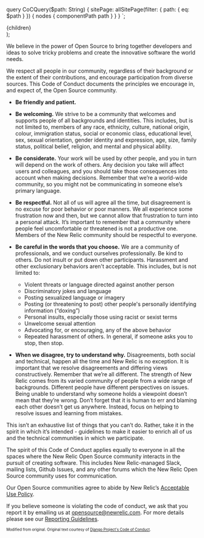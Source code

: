 
  query CoCQuery($path: String) {
    sitePage: allSitePage(filter: { path: { eq: $path } }) {
      nodes {
        componentPath
        path
      }
    }
  }
`;

  <Layout fullWidth editLink={pageContext.fileRelativePath}>
      <SEO title="New Relic Open Source Community Code of Conduct" />
      <PageHeading
        title="New Relic Open Source Community Code of Conduct"
        hasSeparator
      />
      <div className="primary-content">
        <main>{children}</main>
      </div>
    </Layout>
);

We believe in the power of Open Source to bring together developers and ideas to solve tricky problems and create the innovative software the world needs.

We respect all people in our community, regardless of their background or the extent of their contributions, and encourage participation from diverse sources. This Code of Conduct documents the principles we encourage in, and expect of, the Open Source community.

- **Be friendly and patient.**
- **Be welcoming.** We strive to be a community that welcomes and supports people of all backgrounds and identities. This includes, but is not limited to, members of any race, ethnicity, culture, national origin, colour, immigration status, social or economic class, educational level, sex, sexual orientation, gender identity and expression, age, size, family status, political belief, religion, and mental and physical ability.
- **Be considerate.** Your work will be used by other people, and you in turn will depend on the work of others. Any decision you take will affect users and colleagues, and you should take those consequences into account when making decisions. Remember that we’re a world-wide community, so you might not be communicating in someone else’s primary language.
- **Be respectful.** Not all of us will agree all the time, but disagreement is no excuse for poor behavior or poor manners. We all experience some frustration now and then, but we cannot allow that frustration to turn into a personal attack. It’s important to remember that a community where people feel uncomfortable or threatened is not a productive one. Members of the New Relic community should be respectful to everyone.
-  **Be careful in the words that you choose.** We are a community of professionals, and we conduct ourselves professionally. Be kind to others. Do not insult or put down other participants. Harassment and other exclusionary behaviors aren't acceptable. This includes, but is not limited to:

    - Violent threats or language directed against another person
    - Discriminatory jokes and language
    - Posting sexualized language or imagery
    - Posting (or threatening to post) other people's personally identifying information (“doxing”)
    - Personal insults, especially those using racist or sexist terms
    - Unwelcome sexual attention
    - Advocating for, or encouraging, any of the above behavior
    - Repeated harassment of others. In general, if someone asks you to stop, then stop.

- **When we disagree, try to understand why.** Disagreements, both social and technical, happen all the time and New Relic is no exception. It is important that we resolve disagreements and differing views constructively. Remember that we’re all different. The strength of New Relic comes from its varied community of people from a wide range of backgrounds. Different people have different perspectives on issues. Being unable to understand why someone holds a viewpoint doesn’t mean that they’re wrong. Don’t forget that it is human to err and blaming each other doesn’t get us anywhere. Instead, focus on helping to resolve issues and learning from mistakes.

This isn’t an exhaustive list of things that you can’t do. Rather, take it in the spirit in which it’s intended - guidelines to make it easier to enrich all of us and the technical communities in which we participate.

The spirit of this Code of Conduct applies equally to everyone in all the spaces where the New Relic Open Source community interacts in the pursuit of creating software. This includes New Relic-managed Slack, mailing lists, Github Issues, and any other forums which the New Relic Open Source community uses for communication.

Our Open Source communities agree to abide by New Relic’s [Acceptable Use Policy](https://docs.newrelic.com/docs/licenses/license-information/general-usage-licenses/acceptable-use-policy).

If you believe someone is violating the code of conduct, we ask that you report it by emailing us at [opensource@newrelic.com](mailto:opensource@newrelic.com). For more details please see our [Reporting Guidelines](/code-of-conduct-reporting).

<sub><sup>Modified from original. Original text courtesy of <a href="https://www.djangoproject.com/conduct/">Django Project's Code of Conduct</a>.</sup></sub>
